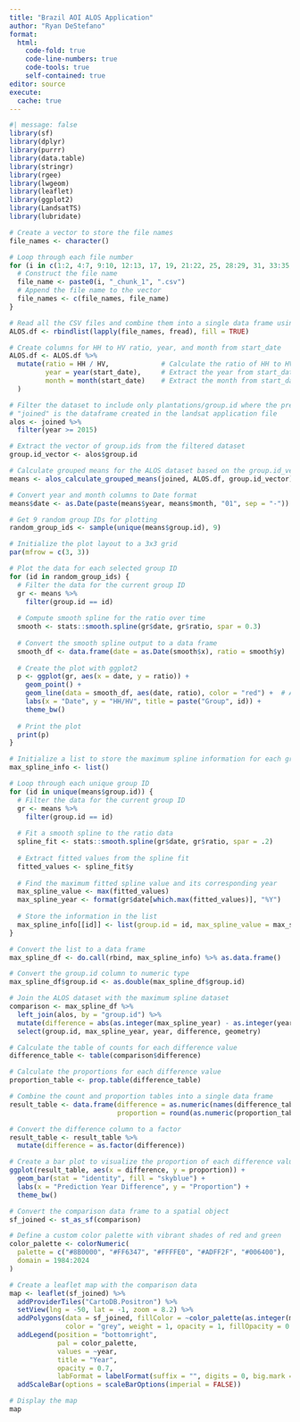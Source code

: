 ```yaml
---
title: "Brazil AOI ALOS Application"
author: "Ryan DeStefano"
format: 
  html:
    code-fold: true
    code-line-numbers: true
    code-tools: true
    self-contained: true
editor: source
execute: 
  cache: true
---
```


```r
#| message: false
library(sf)
library(dplyr)
library(purrr)
library(data.table)
library(stringr)
library(rgee)
library(lwgeom)
library(leaflet)
library(ggplot2)
library(LandsatTS)
library(lubridate)
```

```r
# Create a vector to store the file names
file_names <- character()

# Loop through each file number
for (i in c(1:2, 4:7, 9:10, 12:13, 17, 19, 21:22, 25, 28:29, 31, 33:35, 37:39, 41:44, 46:48, 50:52, 54:56, 58:60, 62:64, 67:68, 71:72, 74:76, 78:80, 83:84, 86:88, 90:93, 96:97, 99:100, 102:105, 107:108, 111)) {
  # Construct the file name
  file_name <- paste0(i, "_chunk_1", ".csv")
  # Append the file name to the vector
  file_names <- c(file_names, file_name)
}

# Read all the CSV files and combine them into a single data frame using rbindlist
ALOS.df <- rbindlist(lapply(file_names, fread), fill = TRUE)
```

```r
# Create columns for HH to HV ratio, year, and month from start_date
ALOS.df <- ALOS.df %>% 
  mutate(ratio = HH / HV,             # Calculate the ratio of HH to HV
         year = year(start_date),     # Extract the year from start_date
         month = month(start_date)    # Extract the month from start_date
  )
```

```r
# Filter the dataset to include only plantations/group.id where the predicted deforestation year from Landsat was 2015 or later
# "joined" is the dataframe created in the landsat application file
alos <- joined %>% 
  filter(year >= 2015)

# Extract the vector of group.ids from the filtered dataset
group.id_vector <- alos$group.id

# Calculate grouped means for the ALOS dataset based on the group.id_vector
means <- alos_calculate_grouped_means(joined, ALOS.df, group.id_vector)
```

```r
# Convert year and month columns to Date format
means$date <- as.Date(paste(means$year, means$month, "01", sep = "-"))

# Get 9 random group IDs for plotting
random_group_ids <- sample(unique(means$group.id), 9)

# Initialize the plot layout to a 3x3 grid
par(mfrow = c(3, 3))

# Plot the data for each selected group ID
for (id in random_group_ids) {
  # Filter the data for the current group ID
  gr <- means %>% 
    filter(group.id == id)
  
  # Compute smooth spline for the ratio over time
  smooth <- stats::smooth.spline(gr$date, gr$ratio, spar = 0.3)
  
  # Convert the smooth spline output to a data frame
  smooth_df <- data.frame(date = as.Date(smooth$x), ratio = smooth$y)
  
  # Create the plot with ggplot2
  p <- ggplot(gr, aes(x = date, y = ratio)) +
    geom_point() +
    geom_line(data = smooth_df, aes(date, ratio), color = "red") +  # Add smooth spline to plot
    labs(x = "Date", y = "HH/HV", title = paste("Group", id)) +
    theme_bw()
  
  # Print the plot
  print(p)
}
```

```r
# Initialize a list to store the maximum spline information for each group ID
max_spline_info <- list()

# Loop through each unique group ID
for (id in unique(means$group.id)) {
  # Filter the data for the current group ID
  gr <- means %>% 
    filter(group.id == id)
  
  # Fit a smooth spline to the ratio data
  spline_fit <- stats::smooth.spline(gr$date, gr$ratio, spar = .2)
  
  # Extract fitted values from the spline fit
  fitted_values <- spline_fit$y
  
  # Find the maximum fitted spline value and its corresponding year
  max_spline_value <- max(fitted_values)
  max_spline_year <- format(gr$date[which.max(fitted_values)], "%Y")
  
  # Store the information in the list
  max_spline_info[[id]] <- list(group.id = id, max_spline_value = max_spline_value, max_spline_year = max_spline_year)
}

# Convert the list to a data frame
max_spline_df <- do.call(rbind, max_spline_info) %>% as.data.frame()

# Convert the group.id column to numeric type
max_spline_df$group.id <- as.double(max_spline_df$group.id)

# Join the ALOS dataset with the maximum spline dataset
comparison <- max_spline_df %>% 
  left_join(alos, by = "group.id") %>% 
  mutate(difference = abs(as.integer(max_spline_year) - as.integer(year))) %>% 
  select(group.id, max_spline_year, year, difference, geometry)

# Calculate the table of counts for each difference value
difference_table <- table(comparison$difference)

# Calculate the proportions for each difference value
proportion_table <- prop.table(difference_table)

# Combine the count and proportion tables into a single data frame
result_table <- data.frame(difference = as.numeric(names(difference_table)),
                           proportion = round(as.numeric(proportion_table), 4))

# Convert the difference column to a factor
result_table <- result_table %>% 
  mutate(difference = as.factor(difference))

# Create a bar plot to visualize the proportion of each difference value
ggplot(result_table, aes(x = difference, y = proportion)) +
  geom_bar(stat = "identity", fill = "skyblue") +
  labs(x = "Prediction Year Difference", y = "Proportion") +
  theme_bw()
```

```r
# Convert the comparison data frame to a spatial object
sf_joined <- st_as_sf(comparison)

# Define a custom color palette with vibrant shades of red and green
color_palette <- colorNumeric(
  palette = c("#8B0000", "#FF6347", "#FFFFE0", "#ADFF2F", "#006400"),
  domain = 1984:2024
)

# Create a leaflet map with the comparison data
map <- leaflet(sf_joined) %>%
  addProviderTiles("CartoDB.Positron") %>%
  setView(lng = -50, lat = -1, zoom = 8.2) %>%
  addPolygons(data = sf_joined, fillColor = ~color_palette(as.integer(max_spline_year)), 
              color = "grey", weight = 1, opacity = 1, fillOpacity = 0.7) %>%
  addLegend(position = "bottomright", 
            pal = color_palette, 
            values = ~year,
            title = "Year",
            opacity = 0.7,
            labFormat = labelFormat(suffix = "", digits = 0, big.mark = "")) %>%
  addScaleBar(options = scaleBarOptions(imperial = FALSE))

# Display the map
map
```
